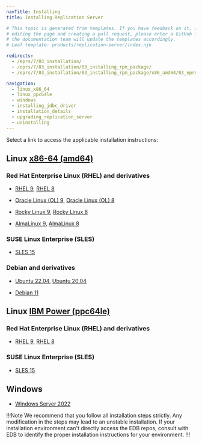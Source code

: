 ```yaml
---
navTitle: Installing
title: Installing Replication Server

# This topic is generated from templates. If you have feedback on it, instead of
# editing the page and creating a pull request, please enter a GitHub issue and
# the documentation team will update the templates accordingly.
# Leaf template: products/replication-server/index.njk

redirects:
  - /eprs/7/03_installation/
  - /eprs/7/03_installation/03_installing_rpm_package/
  - /eprs/7/03_installation/03_installing_rpm_package/x86_amd64/03_eprs_rhel7_x86/

navigation:
  - linux_x86_64
  - linux_ppc64le
  - windows
  - installing_jdbc_driver
  - installation_details
  - upgrading_replication_server
  - uninstalling
---
```


Select a link to access the applicable installation instructions:

## Linux [x86-64 (amd64)](linux_x86_64)

### Red Hat Enterprise Linux (RHEL) and derivatives

- [RHEL 9](linux_x86_64/eprs_rhel_9), [RHEL 8](linux_x86_64/eprs_rhel_8)

- [Oracle Linux (OL) 9](linux_x86_64/eprs_rhel_9), [Oracle Linux (OL) 8](linux_x86_64/eprs_rhel_8)

- [Rocky Linux 9](linux_x86_64/eprs_other_linux_9), [Rocky Linux 8](linux_x86_64/eprs_other_linux_8)

- [AlmaLinux 9](linux_x86_64/eprs_other_linux_9), [AlmaLinux 8](linux_x86_64/eprs_other_linux_8)

### SUSE Linux Enterprise (SLES)

- [SLES 15](linux_x86_64/eprs_sles_15)

### Debian and derivatives

- [Ubuntu 22.04](linux_x86_64/eprs_ubuntu_22), [Ubuntu 20.04](linux_x86_64/eprs_ubuntu_20)

- [Debian 11](linux_x86_64/eprs_debian_11)

## Linux [IBM Power (ppc64le)](linux_ppc64le)

### Red Hat Enterprise Linux (RHEL) and derivatives

- [RHEL 9](linux_ppc64le/eprs_rhel_9), [RHEL 8](linux_ppc64le/eprs_rhel_8)

### SUSE Linux Enterprise (SLES)

- [SLES 15](linux_ppc64le/eprs_sles_15)

## Windows

- [Windows Server 2022](windows)

!!!Note
We recommend that you follow all installation steps strictly. Any modification in the steps may lead to an unstable installation. If your installation environment can't directly access the EDB repos, consult with EDB to identify the proper installation instructions for your environment.
!!!
